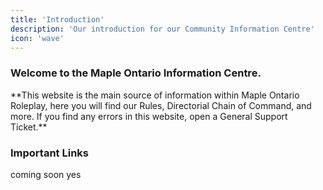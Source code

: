 ```yaml
---
title: 'Introduction'
description: 'Our introduction for our Community Information Centre'
icon: 'wave'
---
```


### Welcome to the Maple Ontario Information Centre.

<Frame type="glass">
**This website is the main source of information within Maple Ontario Roleplay, here you will find our Rules, Directorial Chain of Command, and more. If you find any errors in this website, open a General Support Ticket.**
</Frame>

### Important Links
coming soon yes
